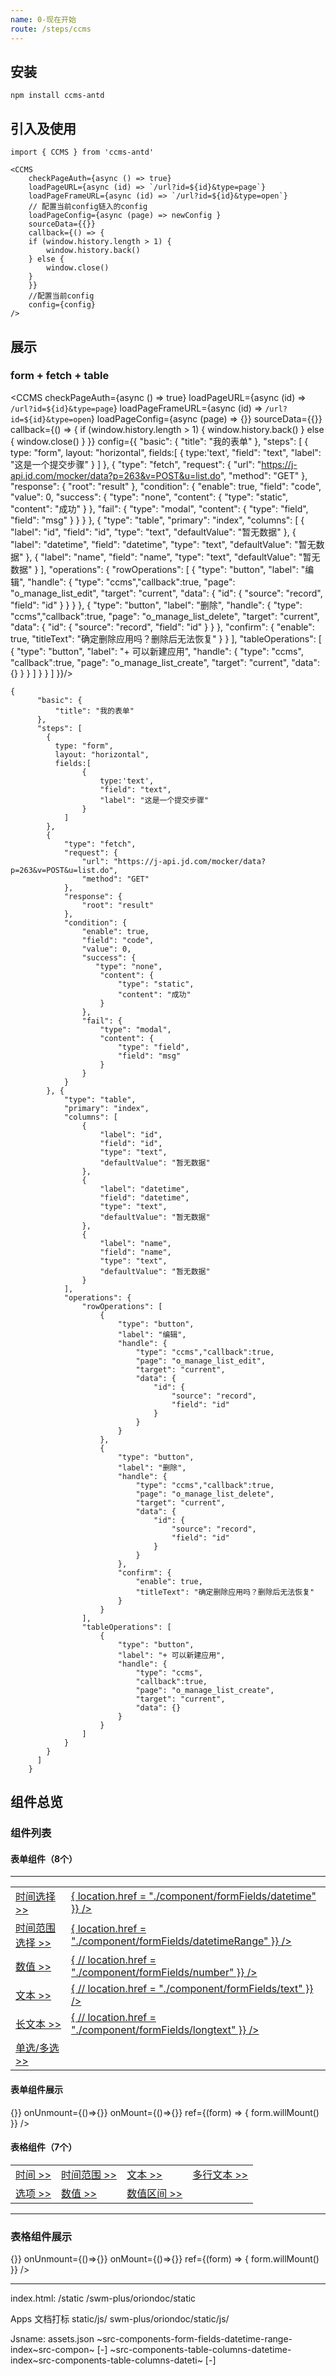```yaml
---
name: 0-现在开始
route: /steps/ccms
---
```



## 安装
```
npm install ccms-antd
```

## 引入及使用
```
import { CCMS } from 'ccms-antd'

<CCMS
    checkPageAuth={async () => true}
    loadPageURL={async (id) => `/url?id=${id}&type=page`}
    loadPageFrameURL={async (id) => `/url?id=${id}&type=open`}
    // 配置当前config链入的config
    loadPageConfig={async (page) => newConfig }
    sourceData={{}}
    callback={() => {
    if (window.history.length > 1) {
        window.history.back()
    } else {
        window.close()
    }
    }}
    //配置当前config
    config={config}
/>

```



## 展示

### form + fetch + table
  <CCMS
    checkPageAuth={async () => true}
    loadPageURL={async (id) => `/url?id=${id}&type=page`}
    loadPageFrameURL={async (id) => `/url?id=${id}&type=open`}
    loadPageConfig={async (page) => {}}
    sourceData={{}}
    callback={() => {
      if (window.history.length > 1) {
        window.history.back()
      } else {
        window.close()
      }
    }}
    config={{
      "basic": {
          "title": "我的表单"
      },
      "steps": [
        {
          type: "form",
          layout: "horizontal",
          fields:[
                {
                    type:'text',
                    "field": "text",
                    "label": "这是一个提交步骤"
                }
            ]
        },
        {
            "type": "fetch",
            "request": {
                "url": "https://j-api.jd.com/mocker/data?p=263&v=POST&u=list.do",
                "method": "GET"
            },
            "response": {
                "root": "result"
            },
            "condition": {
                "enable": true,
                "field": "code",
                "value": 0,
                "success": {
                   "type": "none",
                    "content": {
                        "type": "static",
                        "content": "成功"
                    }
                },
                "fail": {
                    "type": "modal",
                    "content": {
                        "type": "field",
                        "field": "msg"
                    }
                }
            }
        }, {
            "type": "table",
            "primary": "index",
            "columns": [
                {
                    "label": "id",
                    "field": "id",
                    "type": "text",
                    "defaultValue": "暂无数据"
                },
                {
                    "label": "datetime",
                    "field": "datetime",
                    "type": "text",
                    "defaultValue": "暂无数据"
                },
                {
                    "label": "name",
                    "field": "name",
                    "type": "text",
                    "defaultValue": "暂无数据"
                }
            ],
            "operations": {
                "rowOperations": [
                    {
                        "type": "button",
                        "label": "编辑",
                        "handle": {
                            "type": "ccms","callback":true,
                            "page": "o_manage_list_edit",
                            "target": "current",
                            "data": {
                                "id": {
                                    "source": "record",
                                    "field": "id"
                                }
                            }
                        }
                    },
                    {
                        "type": "button",
                        "label": "删除",
                        "handle": {
                            "type": "ccms","callback":true,
                            "page": "o_manage_list_delete",
                            "target": "current",
                            "data": {
                                "id": {
                                    "source": "record",
                                    "field": "id"
                                }
                            }
                        },
                        "confirm": {
                            "enable": true,
                            "titleText": "确定删除应用吗？删除后无法恢复"
                        }
                    }
                ],
                "tableOperations": [
                    {
                        "type": "button",
                        "label": "+ 可以新建应用",
                        "handle": {
                            "type": "ccms",
                            "callback":true,
                            "page": "o_manage_list_create",
                            "target": "current",
                            "data": {}
                        }
                    }
                ]
            }
        }
      ]
    }}/>

```
{
      "basic": {
          "title": "我的表单"
      },
      "steps": [
        {
          type: "form",
          layout: "horizontal",
          fields:[
                {
                    type:'text',
                    "field": "text",
                    "label": "这是一个提交步骤"
                }
            ]
        },
        {
            "type": "fetch",
            "request": {
                "url": "https://j-api.jd.com/mocker/data?p=263&v=POST&u=list.do",
                "method": "GET"
            },
            "response": {
                "root": "result"
            },
            "condition": {
                "enable": true,
                "field": "code",
                "value": 0,
                "success": {
                   "type": "none",
                    "content": {
                        "type": "static",
                        "content": "成功"
                    }
                },
                "fail": {
                    "type": "modal",
                    "content": {
                        "type": "field",
                        "field": "msg"
                    }
                }
            }
        }, {
            "type": "table",
            "primary": "index",
            "columns": [
                {
                    "label": "id",
                    "field": "id",
                    "type": "text",
                    "defaultValue": "暂无数据"
                },
                {
                    "label": "datetime",
                    "field": "datetime",
                    "type": "text",
                    "defaultValue": "暂无数据"
                },
                {
                    "label": "name",
                    "field": "name",
                    "type": "text",
                    "defaultValue": "暂无数据"
                }
            ],
            "operations": {
                "rowOperations": [
                    {
                        "type": "button",
                        "label": "编辑",
                        "handle": {
                            "type": "ccms","callback":true,
                            "page": "o_manage_list_edit",
                            "target": "current",
                            "data": {
                                "id": {
                                    "source": "record",
                                    "field": "id"
                                }
                            }
                        }
                    },
                    {
                        "type": "button",
                        "label": "删除",
                        "handle": {
                            "type": "ccms","callback":true,
                            "page": "o_manage_list_delete",
                            "target": "current",
                            "data": {
                                "id": {
                                    "source": "record",
                                    "field": "id"
                                }
                            }
                        },
                        "confirm": {
                            "enable": true,
                            "titleText": "确定删除应用吗？删除后无法恢复"
                        }
                    }
                ],
                "tableOperations": [
                    {
                        "type": "button",
                        "label": "+ 可以新建应用",
                        "handle": {
                            "type": "ccms",
                            "callback":true,
                            "page": "o_manage_list_create",
                            "target": "current",
                            "data": {}
                        }
                    }
                ]
            }
        }
      ]
    }
```

## 组件总览
### 组件列表

#### 表单组件（8个）

*****
<table style={{boxShadow: "none","textAlign": "left"}}>
  <tbody>
    <tr style={{border:0, borderBottom: "1px solid #f0f0f0", height: "60px"}}>
        <td style={{width:"160px",}}>
          <a href="./component/formFields/datetime">
              时间选择 >>
          </a>
        </td>
        <td>
          <a href="./component/formFields/datetime">
            <Datetime
              onChange={(value) => {
                location.href =  "./component/formFields/datetime"
              }}
            />
          </a>
        </td>
    </tr>
    <tr style={{border:0, borderBottom: "1px solid #f0f0f0", height: "60px"}}>
      <td style={{width:"160px",}}>
        <a href="./component/formFields/datetimeRange">
            时间范围选择 >>
        </a>
      </td>
      <td>
        <a href="./component/formFields/datetimeRange">
          <DatetimeRange
            onChange={(value) => {
              location.href =  "./component/formFields/datetimeRange"
            }}
          />
        </a>
      </td>
    </tr>
    <tr style={{border:0, borderBottom: "1px solid #f0f0f0", height: "60px"}}>
      <td style={{width:"160px",}}>
        <a href="./component/formFields/number">
            数值 >>
        </a>
      </td>
      <td>
        <a href="./component/formFields/number">
          <Number
            onChange={(value) => {
              // location.href =  "./component/formFields/number"
            }}
          />
        </a>
      </td>
    </tr>
    <tr style={{border:0, borderBottom: "1px solid #f0f0f0", height: "60px"}}>
      <td style={{width:"160px",}}>
        <a href="./component/formFields/text">
            文本 >>
        </a>
      </td>
      <td>
        <a href="./component/formFields/text">
          <Text 
            onChange={(value) => {
              // location.href =  "./component/formFields/text"
            }}
          />
        </a>
      </td>
    </tr>
    <tr style={{border:0, borderBottom: "1px solid #f0f0f0", height: "90px"}}>
      <td style={{width:"160px",}}>
        <a href="./component/formFields/longtext">
            长文本 >>
        </a>
      </td>
      <td>
        <a href="./component/formFields/longtext">
          <LongText
            onChange={(value) => {
            // location.href =  "./component/formFields/longtext"
            }}
          />
        </a>
      </td>
    </tr>
    <tr style={{border:0, borderBottom: "1px solid #f0f0f0", height: "90px"}}>
      <td style={{width:"160px",}}>
        <a href="./component/formFields/select">
            单选/多选 >>
        </a>
      </td>
      <td>
        <a href="./component/formFields/select">
          <SingileSelect />
        </a>
      </td>
    </tr>
  </tbody>
</table>


#### 表单组件展示

<Playground>
  <Form
    data={{dropdown:['radio'], datetime: new Date()}}
    config={{
      fields: [
        {
          label: "日期时间",
          field: "datetime",
          type: "datetime",
          default: {
            type: "data",
            value: "2020-01-01"
          }
        },
        {
          label: "时间范围",
          field: "datetimeRange",
          type: "datetimeRange"
        },
        {
          label: "数值",
          field: "number",
          type: "number"
        },
        {
          label: "文本",
          field: "text",
          type: "text"
        },
        {
          label: "长文本",
          field: "longtext",
          type: "longtext"
        },
        {
          label: "单选展示模式",
          field: "radio",
          type: "select_single",
          mode: "radio",
          default: {
            type: "static",
            value: "radio"
          },
          options: {
            from: "manual",
            data: [
              {
                value: "dropdown",
                label: "下拉选框"
              },
              {
                value: "radio",
                label: "单选框"
              },
              {
                value: "button",
                label: "按钮"
              }
            ]
          }
        },
        {
          label: "多选展示模式",
          field: "checkbox",
          type: "select_multiple",
          mode: "checkbox",
          options: {
            from: "manual",
            data: [
              {
                value: "dropdown",
                label: "下拉选框"
              },
              {
                value: "checkbox",
                label: "复选框"
              }
            ]
          }
        },
        {
          label: "多选下拉展示模式",
          field: "dropdown",
          type: "select_multiple",
          mode: "dropdown",
          default: {
            type: "static",
            value: ["radio"]
          },
          options: {
            from: "manual",
            data: [
              {
                value: "dropdown",
                label: "下拉选框"
              },
              {
                value: "checkbox",
                label: "复选框"
              }
            ]
          }
        }
      ]
    }}
    onSubmit={()=>{}}
    onUnmount={()=>{}}
    onMount={()=>{}}
    ref={(form) => {
      form.willMount()
    }}
  />
</Playground>


#### 表格组件（7个）


<table style={{boxShadow: "none","textAlign": "left"}}>
  <tbody>
    <tr style={{border:0, borderBottom: "1px solid #f0f0f0", height: "60px"}}>
        <td style={{width:"160px",}}>
          <a href="./component/tableColumns/datetime">
              时间 >>
          </a>
        </td>
        <td style={{width:"160px",}}>
          <a href="./component/tableColumns/datetimeRange">
              时间范围 >>
          </a>
        </td>
        <td style={{width:"160px",}}>
          <a href="./component/tableColumns/text">
              文本 >>
          </a>
        </td>
        <td style={{width:"160px",}}>
          <a href="./component/tableColumns/multirowText">
              多行文本 >>
          </a>
        </td>
    </tr>
    <tr style={{border:0, borderBottom: "1px solid #f0f0f0", height: "90px"}}>
      <td style={{width:"160px",}}>
        <a href="./component/tableColumns/enum">
            选项 >>
        </a>
      </td>
        <td style={{width:"160px",}}>
          <a href="./component/tableColumns/number">
              数值 >>
          </a>
        </td>
      <td>
        <a href="./component/tableColumns/numberRange">
            数值区间 >>
        </a>
      </td>
    </tr>
  </tbody>
</table>

*****

### 表格组件展示

<Playground>
  <Table
    data={
      {
      0:[{ 
          text: "文本信息",
          number: 20,
          datetimeRange: "2020-10,2020-11",
          datetime: new Date(),
          multirowText: '1,2,3',
          numberRange: '10,100',
          Aenum: 0
        }]
      }
    }
    config={
      {
        primary: "index",
        operations: {
          rowOperations:[
            {
              type: 'button',
              label: 'test',
              handle: {
                type: 'ccms',
                page: 'test',
                target: 'current'
              },
              confirm: {
                enable:true,
                titleText:'111'
              }
            }
          ]
        },
        columns:[
          {
            label: "文本",
            field: "text",
            type: "text",
            defaultValue: "暂无数据"
          },
          {
            label: "多行文本",
            field: "multirowText",
            type: "multirowText",
            defaultValue: "暂无数据"
          },
          {
            label: "数值",
            field: "number",
            type: "number"
          },
          {
            label: "数值范围",
            field: "numberRange",
            type: "numberRange",
            defaultValue: "暂无数据"
          },
          {
            label: "时间",
            field: "datetime",
            type: "datetime",
            format: "YYYY-MM"
          },
          {
            label: "时间范围",
            field: "datetimeRange",
            type: "datetimeRange",
            format: "YYYY-MM-DD",
            split: '~'
          },
          {
              "label": "授权类型",
              "field": "Aenum",
              "type": "Aenum",
              "defaultValue": "暂无数据",
              "options": {
                  "from": "manual",
                  "data": [
                      {
                          "value": 0,
                          "label": "白名单"
                      },
                      {
                          "value": 1,
                          "label": "黑名单"
                      }
                  ]
              }
          }
        ]
      }
    }
    step={0}
    onSubmit={()=>{}}
    onUnmount={()=>{}}
    onMount={()=>{}}
    ref={(form) => {
      form.willMount()
    }}
  />
</Playground>

*****

index.html:
/static
/swm-plus/oriondoc/static

Apps
文档打标
static/js/
swm-plus/oriondoc/static/js/

Jsname: assets.json
~src-components-form-fields-datetime-range-index~src-compon~
[-]
~src-components-table-columns-datetime-index~src-components-table-columns-dateti~
[-]